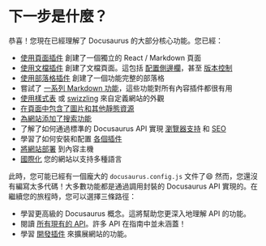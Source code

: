 # 下一步是什麼？

恭喜！您現在已經理解了 Docusaurus 的大部分核心功能。您已經：

- [使用頁面插件](./creating-pages.mdx) 創建了一個獨立的 React / Markdown 頁面
- [使用文檔插件](./docs/docs-introduction.mdx) 創建了文檔頁面。這包括 [配置側邊欄](./docs/sidebar/index.mdx)，甚至 [版本控制](./docs/versioning.mdx)
- [使用部落格插件](../blog.mdx) 創建了一個功能完整的部落格
- 嘗試了 [一系列 Markdown 功能](./markdown-features/markdown-features-intro.mdx)，這些功能對所有內容插件都很有用
- [使用樣式表](../styling-layout.mdx) 或 [swizzling](../swizzling.mdx) 來自定義網站的外觀
- [在頁面中包含了圖片和其他靜態資源](../static-assets.mdx)
- [為網站添加了搜索功能](../search.mdx)
- 了解了如何通過標準的 Docusaurus API 實現 [瀏覽器支持](../browser-support.mdx) 和 [SEO](../seo.mdx)
- 學習了如何安裝和配置 [各個插件](../using-plugins.mdx)
- [將網站部署](../deployment.mdx) 到內容主機
- [國際化](../i18n/i18n-tutorial.mdx) 您的網站以支持多種語言

此時，您可能已經有一個龐大的 `docusaurus.config.js` 文件了😄 然而，您還沒有編寫太多代碼！大多數功能都是通過調用封裝的 Docusaurus API 實現的。在繼續您的旅程時，您可以選擇三條路徑：

- 學習更高級的 Docusaurus 概念。這將幫助您更深入地理解 API 的功能。
- 閱讀 [所有現有的 API](../docusaurus-core.mdx)。許多 API 在指南中並未涵蓋！
- 學習 [開發插件](../api/plugin-methods/README.mdx) 來擴展網站的功能。